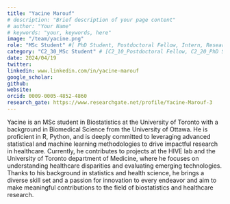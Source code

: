 ```yaml
---
title: "Yacine Marouf"
# description: "Brief description of your page content"
# author: "Your Name"
# keywords: "your, keywords, here"
image: "/team/yacine.png"
role: "MSc Student" #[ PhD Student, Postdoctoral Fellow, Intern, Research Assistant, Summer Student]
category: "C2_30_MSc Student" # [C2_10_Postdoctoral Fellow, C2_20_PhD Student, C2_30_MSc Student, C2_40_Intern, C2_50_Research Assistant, C2_60_Summer Student]
date: 2024/04/19
twitter:
linkedin: www.linkedin.com/in/yacine-marouf
google_scholar: 
github:
website: 
orcid: 0009-0005-4852-4860
research_gate: https://www.researchgate.net/profile/Yacine-Marouf-3
---
```


Yacine is an MSc student in Biostatistics at the University of Toronto with a background in Biomedical Science from the University of Ottawa. He is proficient in R, Python, and is deeply committed to leveraging advanced statistical and machine learning methodologies to drive impactful research in healthcare. Currently, he contributes to projects at the HIVE lab and the University of Toronto department of Medicine, where he focuses on understanding healthcare disparities and evaluating emerging technologies. Thanks to his background in statistics and health science, he brings a diverse skill set and a passion for innovation to every endeavor and aim to make meaningful contributions to the field of biostatistics and healthcare research.